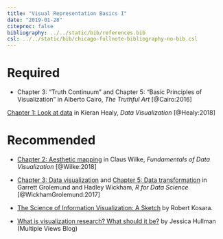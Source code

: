 ```yaml
---
title: "Visual Representation Basics I"
date: "2019-01-28"
citeproc: false
bibliography: ../../static/bib/references.bib
csl: ../../static/bib/chicago-fullnote-bibliography-no-bib.csl
---
```


# Required

- <i class="fas fa-book"></i> Chapter 3: "Truth Continuum" and Chapter 5: "Basic Principles of Visualization" in Alberto Cairo, *The Truthful Art* [@Cairo:2016]

<i class="fas fa-book"></i> [Chapter 1: Look at data](http://socviz.co/lookatdata.html) in Kieran Healy, *Data Visualization* [@Healy:2018]

# Recommended

- <i class="fas fa-book"></i> [Chapter 2: Aesthetic mapping](https://serialmentor.com/dataviz/aesthetic-mapping.html) in Claus Wilke, *Fundamentals of Data Visualization* [@Wilke:2018]

- <i class="fas fa-book"></i> [Chapter 3: Data visualization](https://r4ds.had.co.nz/data-visualisation.html)  and [Chapter 5: Data transformation](https://r4ds.had.co.nz/transform.html) in Garrett Grolemund and Hadley Wickham, *R for Data Science* [@WickhamGrolemund:2017]

- <i class="fas fa-external-link-square-alt"></i> [The Science of Information Visualization: A Sketch ](https://eagereyes.org/criticism/sketch-of-infovis-science) by Robert Kosara.

- <i class="fas fa-external-link-square-alt"></i> [What is visualization research? What should it be?](https://medium.com/multiple-views-visualization-research-explained/what-is-visualization-research-what-should-it-be-8840a9ba658) by Jessica Hullman (Multiple Views Blog)
